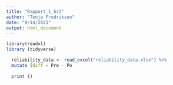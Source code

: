 ```yaml
---
title: "Rapport_1_Gr3"
author: "Tonje Fredriksen"
date: "9/14/2021"
output: html_document
---
```


```r

library(readxl)
library (tidyverse)

  reliability_data <- read_excel("reliability_data.xlsx") %>%
  mutate (diff = Pre - Po
    
  print ()
  
  


```

